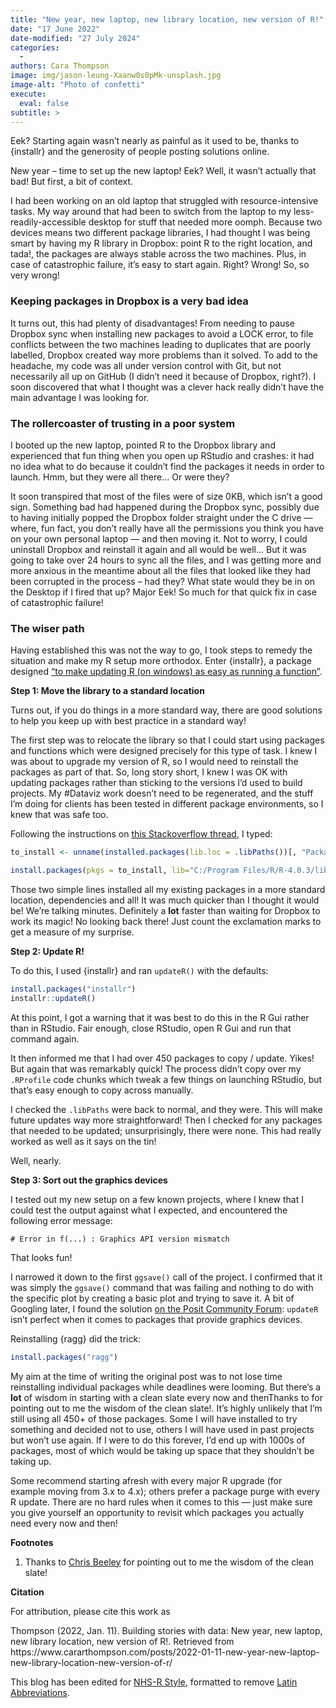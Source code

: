 ```yaml
---
title: "New year, new laptop, new library location, new version of R!"
date: "17 June 2022"
date-modified: "27 July 2024"
categories:
  - 
authors: Cara Thompson
image: img/jason-leung-Xaanw0s0pMk-unsplash.jpg
image-alt: "Photo of confetti"
execute: 
  eval: false
subtitle: >
---
```


Eek? Starting again wasn’t nearly as painful as it used to be, thanks to {installr} and the generosity of people posting solutions online.

New year – time to set up the new laptop! Eek? Well, it wasn’t actually that bad! But first, a bit of context.

I had been working on an old laptop that struggled with resource-intensive tasks. My way around that had been to switch from the laptop to my less-readily-accessible desktop for stuff that needed more oomph. Because two devices means two different package libraries, I had thought I was being smart by having my R library in Dropbox: point R to the right location, and tada!, the packages are always stable across the two machines. Plus, in case of catastrophic failure, it’s easy to start again. Right? Wrong! So, so very wrong!

### **Keeping packages in Dropbox is a very bad idea**

It turns out, this had plenty of disadvantages! From needing to pause Dropbox sync when installing new packages to avoid a LOCK error, to file conflicts between the two machines leading to duplicates that are poorly labelled, Dropbox created way more problems than it solved. To add to the headache, my code was all under version control with Git, but not necessarily all up on GitHub (I didn’t need it because of Dropbox, right?). I soon discovered that what I thought was a clever hack really didn’t have the main advantage I was looking for.

### **The rollercoaster of trusting in a poor system**

I booted up the new laptop, pointed R to the Dropbox library and experienced that fun thing when you open up RStudio and crashes: it had no idea what to do because it couldn’t find the packages it needs in order to launch. Hmm, but they were all there… Or were they?

It soon transpired that most of the files were of size 0KB, which isn’t a good sign. Something bad had happened during the Dropbox sync, possibly due to having initially popped the Dropbox folder straight under the C drive — where, fun fact, you don’t really have all the permissions you think you have on your own personal laptop — and then moving it. Not to worry, I could uninstall Dropbox and reinstall it again and all would be well… But it was going to take over 24 hours to sync all the files, and I was getting more and more anxious in the meantime about all the files that looked like they had been corrupted in the process – had they? What state would they be in on the Desktop if I fired that up? Major Eek! So much for that quick fix in case of catastrophic failure!

### **The wiser path**

Having established this was not the way to go, I took steps to remedy the situation and make my R setup more orthodox. Enter {installr}, a package designed [“to make updating R (on windows) as easy as running a function”](https://github.com/talgalili/installr).

**Step 1: Move the library to a standard location**

Turns out, if you do things in a more standard way, there are good solutions to help you keep up with best practice in a standard way!

The first step was to relocate the library so that I could start using packages and functions which were designed precisely for this type of task. I knew I was about to upgrade my version of R, so I would need to reinstall the packages as part of that. So, long story short, I knew I was OK with updating packages rather than sticking to the versions I’d used to build projects. My #Dataviz work doesn’t need to be regenerated, and the stuff I’m doing for clients has been tested in different package environments, so I knew that was safe too.

Following the instructions on [this Stackoverflow thread](https://stackoverflow.com/questions/7133394/migrating-r-libraries), I typed:

```r
to_install <- unname(installed.packages(lib.loc = .libPaths())[, "Package"])

install.packages(pkgs = to_install, lib="C:/Program Files/R/R-4.0.3/library")
```

Those two simple lines installed all my existing packages in a more standard location, dependencies and all! It was much quicker than I thought it would be! We’re talking minutes. Definitely a **lot** faster than waiting for Dropbox to work its magic! No looking back there! Just count the exclamation marks to get a measure of my surprise.

**Step 2: Update R!**

To do this, I used {installr} and ran `updateR()` with the defaults:

```r
install.packages("installr")
installr::updateR()
```

At this point, I got a warning that it was best to do this in the R Gui rather than in RStudio. Fair enough, close RStudio, open R Gui and run that command again.

It then informed me that I had over 450 packages to copy / update. Yikes! But again that was remarkably quick! The process didn’t copy over my `.RProfile` code chunks which tweak a few things on launching RStudio, but that’s easy enough to copy across manually.

I checked the `.libPaths` were back to normal, and they were. This will make future updates way more straightforward! Then I checked for any packages that needed to be updated; unsurprisingly, there were none. This had really worked as well as it says on the tin!

Well, nearly.

**Step 3: Sort out the graphics devices**

I tested out my new setup on a few known projects, where I knew that I could test the output against what I expected, and encountered the following error message:

```         
# Error in f(...) : Graphics API version mismatch
```

That looks fun!

I narrowed it down to the first `ggsave()` call of the project. I confirmed that it was simply the `ggsave()` command that was failing and nothing to do with the specific plot by creating a basic plot and trying to save it. A bit of Googling later, I found the solution [on the Posit Community Forum](https://community.rstudio.com/t/graphics-error-since-intalling-r-4-1-0/105275): `updateR` isn’t perfect when it comes to packages that provide graphics devices.

Reinstalling {ragg} did the trick:

```r
install.packages("ragg")
```

My aim at the time of writing the original post was to not lose time reinstalling individual packages while deadlines were looming. But there’s a **lot** of wisdom in starting with a clean slate every now and thenThanks to for pointing out to me the wisdom of the clean slate!. It’s highly unlikely that I’m still using all 450+ of those packages. Some I will have installed to try something and decided not to use, others I will have used in past projects but won’t use again. If I were to do this forever, I’d end up with 1000s of packages, most of which would be taking up space that they shouldn’t be taking up.

Some recommend starting afresh with every major R upgrade (for example moving from 3.x to 4.x); others prefer a package purge with every R update. There are no hard rules when it comes to this — just make sure you give yourself an opportunity to revisit which packages you actually need every now and then!

**Footnotes**

1.  Thanks to [Chris Beeley](https://twitter.com/ChrisBeeley) for pointing out to me the wisdom of the clean slate!

**Citation**

For attribution, please cite this work as

Thompson (2022, Jan. 11). Building stories with data: New year, new laptop, new library location, new version of R!. Retrieved from https://www.cararthompson.com/posts/2022-01-11-new-year-new-laptop-new-library-location-new-version-of-r/

This blog has been edited for [NHS-R Style](https://nhsrway.nhsrcommunity.com/style-guides.html#referencing-r-packages-and-functions-in-text), formatted to remove [Latin Abbreviations](https://nhsrway.nhsrcommunity.com/style-guides.html#avoid-latin-abbreviation).
